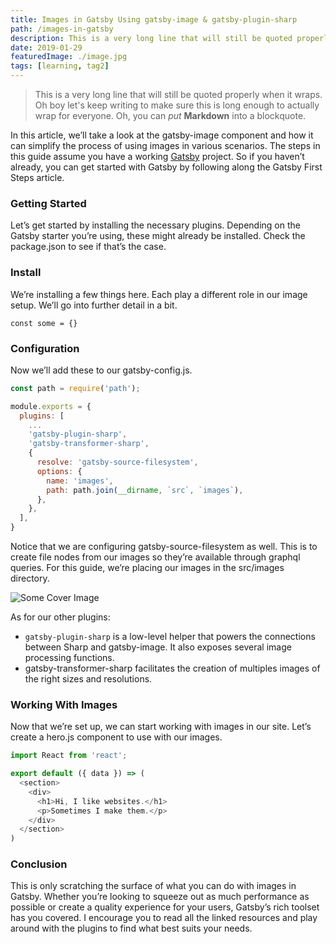 ```yaml
---
title: Images in Gatsby Using gatsby-image & gatsby-plugin-sharp
path: /images-in-gatsby
description: This is a very long line that will still be quoted properly when it wraps. Oh boy let's keep writing to make sure this is long enough to actually wrap for everyone. Oh, you can *put* **Markdown** into a blockquote.
date: 2019-01-29
featuredImage: ./image.jpg
tags: [learning, tag2]
---
```

> This is a very long line that will still be quoted properly when it wraps. Oh boy let's keep writing to make sure this is long enough to actually wrap for everyone. Oh, you can *put* **Markdown** into a blockquote.

In this article, we’ll take a look at the gatsby-image component and how it can simplify the process of using images in various scenarios. The steps in this guide assume you have a working [Gatsby](http://dev.nodeca.com) project. So if you haven’t already, you can get started with Gatsby by following along the Gatsby First Steps article.
### Getting Started

Let’s get started by installing the necessary plugins. Depending on the Gatsby starter you’re using, these might already be installed. Check the package.json to see if that’s the case.

### Install
We’re installing a few things here. Each play a different role in our image setup. We’ll go into further detail in a bit.

```shell
const some = {}

```
### Configuration
Now we’ll add these to our gatsby-config.js.

```javascript
const path = require('path');

module.exports = {
  plugins: [
    ...
    'gatsby-plugin-sharp',
    'gatsby-transformer-sharp',
    {
      resolve: 'gatsby-source-filesystem',
      options: {
        name: 'images',
        path: path.join(__dirname, `src`, `images`),
      },
    },
  ],
}
```
Notice that we are configuring gatsby-source-filesystem as well. This is to create file nodes from our images so they’re available through graphql queries. For this guide, we’re placing our images in the src/images directory.

![Some Cover Image](./image.jpg)

As for our other plugins:

+ `gatsby-plugin-sharp` is a low-level helper that powers the connections between Sharp and gatsby-image. It also exposes several image processing functions.
+ gatsby-transformer-sharp facilitates the creation of multiples images of the right sizes and resolutions.



### Working With Images
Now that we’re set up, we can start working with images in our site. Let’s create a hero.js component to use with our images.

```javascript
import React from 'react';

export default ({ data }) => (
  <section>
    <div>
      <h1>Hi, I like websites.</h1>
      <p>Sometimes I make them.</p>
    </div>
  </section>
)
```

### Conclusion
This is only scratching the surface of what you can do with images in Gatsby. Whether you’re looking to squeeze out as much performance as possible or create a quality experience for your users, Gatsby’s rich toolset has you covered. I encourage you to read all the linked resources and play around with the plugins to find what best suits your needs.
